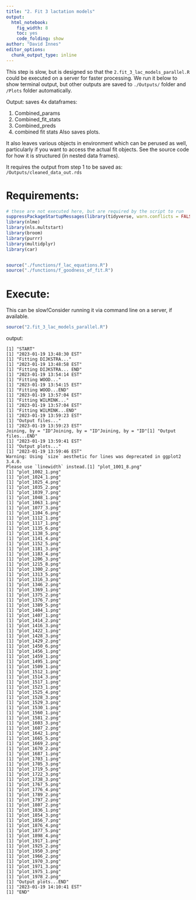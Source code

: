 ```yaml
---
title: "2. Fit 3 lactation models"
output: 
  html_notebook: 
    fig_width: 8
    toc: yes
    code_folding: show
author: "David Innes"
editor_options: 
  chunk_output_type: inline
---
```


This step is slow, but is designed so that the `2.fit_3_lac_models_parallel.R` could be executed on a server for faster processing. 
We run it below to show terminal output, but other outputs are saved to `./Outputs/` folder and `/Plots` folder automatically.


Output: saves 4x dataframes:

1. Combined_params
2. Combined_fit_stats
3. Combined_preds
4. combined fit stats
Also saves plots. 

It also leaves various objects in environment which can be perused as well, particularly if you want to access the actual fit objects. See the source code for how it is structured (in nested data frames).

It requires the output from step 1 to be saved as: `/Outputs/cleaned_data_out.rds`

# Requirements:
```r
# these are not executed here, but are required by the script to run
suppressPackageStartupMessages(library(tidyverse, warn.conflicts = FALSE))
library(nlme)
library(nls.multstart)
library(broom)
library(purrr)
library(multidplyr)
library(car)


source("./functions/f_lac_equations.R")
source("./functions/f_goodness_of_fit.R")

```

# Execute:
This can be slow!Consider running it via command line on a server, if available. 
```r
source("2.fit_3_lac_models_parallel.R")
```

output:
```{}
[1] "START"
[1] "2023-01-19 13:48:30 EST"
[1] "Fitting DIJKSTRA..."
[1] "2023-01-19 13:48:58 EST"
[1] "Fitting DIJKSTRA... END"
[1] "2023-01-19 13:54:14 EST"
[1] "Fitting WOOD..."
[1] "2023-01-19 13:54:15 EST"
[1] "Fitting WOOD...END"
[1] "2023-01-19 13:57:04 EST"
[1] "Fitting WILMINK..."
[1] "2023-01-19 13:57:04 EST"
[1] "Fitting WILMINK...END"
[1] "2023-01-19 13:59:23 EST"
[1] "Output files..."
[1] "2023-01-19 13:59:23 EST"
Joining, by = "ID"Joining, by = "ID"Joining, by = "ID"[1] "Output files...END"
[1] "2023-01-19 13:59:41 EST"
[1] "Output plots..."
[1] "2023-01-19 13:59:46 EST"
Warning: Using `size` aesthetic for lines was deprecated in ggplot2 3.4.0.
Please use `linewidth` instead.[1] "plot_1001_8.png"
[1] "plot_1002_1.png"
[1] "plot_1024_1.png"
[1] "plot_1025_4.png"
[1] "plot_1035_2.png"
[1] "plot_1039_7.png"
[1] "plot_1048_1.png"
[1] "plot_1063_1.png"
[1] "plot_1077_3.png"
[1] "plot_1104_6.png"
[1] "plot_1112_1.png"
[1] "plot_1117_1.png"
[1] "plot_1135_6.png"
[1] "plot_1138_5.png"
[1] "plot_1141_4.png"
[1] "plot_1152_5.png"
[1] "plot_1181_3.png"
[1] "plot_1183_4.png"
[1] "plot_1206_3.png"
[1] "plot_1215_8.png"
[1] "plot_1300_2.png"
[1] "plot_1313_5.png"
[1] "plot_1316_3.png"
[1] "plot_1346_2.png"
[1] "plot_1369_1.png"
[1] "plot_1375_2.png"
[1] "plot_1376_7.png"
[1] "plot_1389_5.png"
[1] "plot_1404_1.png"
[1] "plot_1407_1.png"
[1] "plot_1414_2.png"
[1] "plot_1416_3.png"
[1] "plot_1422_1.png"
[1] "plot_1428_3.png"
[1] "plot_1429_2.png"
[1] "plot_1450_6.png"
[1] "plot_1456_1.png"
[1] "plot_1459_1.png"
[1] "plot_1495_1.png"
[1] "plot_1509_1.png"
[1] "plot_1512_1.png"
[1] "plot_1514_3.png"
[1] "plot_1517_1.png"
[1] "plot_1523_1.png"
[1] "plot_1525_4.png"
[1] "plot_1528_3.png"
[1] "plot_1529_3.png"
[1] "plot_1530_1.png"
[1] "plot_1560_1.png"
[1] "plot_1581_2.png"
[1] "plot_1603_3.png"
[1] "plot_1607_2.png"
[1] "plot_1642_1.png"
[1] "plot_1665_5.png"
[1] "plot_1669_2.png"
[1] "plot_1670_2.png"
[1] "plot_1687_1.png"
[1] "plot_1703_1.png"
[1] "plot_1705_3.png"
[1] "plot_1719_5.png"
[1] "plot_1722_3.png"
[1] "plot_1738_3.png"
[1] "plot_1767_5.png"
[1] "plot_1776_4.png"
[1] "plot_1789_2.png"
[1] "plot_1797_2.png"
[1] "plot_1807_2.png"
[1] "plot_1836_1.png"
[1] "plot_1854_3.png"
[1] "plot_1856_7.png"
[1] "plot_1876_4.png"
[1] "plot_1877_5.png"
[1] "plot_1898_4.png"
[1] "plot_1917_1.png"
[1] "plot_1925_2.png"
[1] "plot_1950_3.png"
[1] "plot_1966_2.png"
[1] "plot_1970_3.png"
[1] "plot_1971_3.png"
[1] "plot_1975_1.png"
[1] "plot_1978_2.png"
[1] "Output plots...END"
[1] "2023-01-19 14:10:41 EST"
[1] "END"
```
